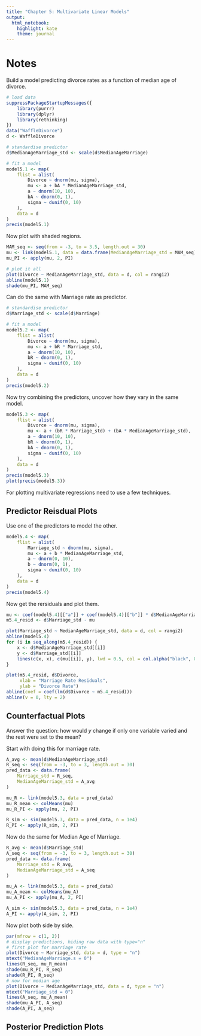 ```yaml
---
title: "Chapter 5: Multivariate Linear Models"
output: 
  html_notebook: 
    highlight: kate
    theme: journal
---
```


# Notes

Build a model predicting divorce rates as a function of median age of divorce.

```r
# load data
suppressPackageStartupMessages({
    library(purrr)
    library(dplyr)
    library(rethinking)
})
data("WaffleDivorce")
d <- WaffleDivorce

# standardise predictor
d$MedianAgeMarriage_std <- scale(d$MedianAgeMarriage)

# fit a model
model5.1 <- map(
    flist = alist(
        Divorce ~ dnorm(mu, sigma), 
        mu <- a + bA * MedianAgeMarriage_std, 
        a ~ dnorm(10, 10), 
        bA ~ dnorm(0, 1), 
        sigma ~ dunif(0, 10)
    ), 
    data = d
)
precis(model5.1)
```

Now plot with shaded regions.

```r
MAM_seq <- seq(from = -3, to = 3.5, length.out = 30)
mu <- link(model5.1, data = data.frame(MedianAgeMarriage_std = MAM_seq))
mu_PI <- apply(mu, 2, PI)

# plot it all
plot(Divorce ~ MedianAgeMarriage_std, data = d, col = rangi2)
abline(model5.1)
shade(mu_PI, MAM_seq)
```

Can do the same with Marriage rate as predictor.

```r
# standardise predictor
d$Marriage_std <- scale(d$Marriage)

# fit a model
model5.2 <- map(
    flist = alist(
        Divorce ~ dnorm(mu, sigma), 
        mu <- a + bR * Marriage_std,  
        a ~ dnorm(10, 10), 
        bR ~ dnorm(0, 1), 
        sigma ~ dunif(0, 10)
    ), 
    data = d
)
precis(model5.2)
```

Now try combining the predictors, uncover how they vary in the same model.

```r
model5.3 <- map(
    flist = alist(
        Divorce ~ dnorm(mu, sigma), 
        mu <- a + (bR * Marriage_std) + (bA * MedianAgeMarriage_std), 
        a ~ dnorm(10, 10), 
        bR ~ dnorm(0, 1), 
        bA ~ dnorm(0, 1), 
        sigma ~ dunif(0, 10)
    ), 
    data = d
)
precis(model5.3)
plot(precis(model5.3))
```

For plotting multivariate regressions need to use a few techniques.

## Predictor Reisdual Plots

Use one of the predictors to model the other.

```r
model5.4 <- map(
    flist = alist(
        Marriage_std ~ dnorm(mu, sigma), 
        mu <- a + b * MedianAgeMarriage_std, 
        a ~ dnorm(0, 10), 
        b ~ dnorm(0, 1), 
        sigma ~ dunif(0, 10)
    ), 
    data = d
)
precis(model5.4)
```

Now get the rersiduals and plot them.

```r
mu <- coef(model5.4)[["a"]] + coef(model5.4)[["b"]] * d$MedianAgeMarriage_std
m5.4_resid <- d$Marriage_std - mu

plot(Marriage_std ~ MedianAgeMarriage_std, data = d, col = rangi2)
abline(model5.4)
for (i in seq_along(m5.4_resid)) {
    x <- d$MedianAgeMarriage_std[[i]]
    y <- d$Marriage_std[[i]]
    lines(c(x, x), c(mu[[i]], y), lwd = 0.5, col = col.alpha("black", 0.7))
}
```

```r
plot(m5.4_resid, d$Divorce, 
     xlab = "Marriage Rate Residuals", 
     ylab = "Divorce Rate")
abline(coef = coef(lm(d$Divorce ~ m5.4_resid)))
abline(v = 0, lty = 2)
```

## Counterfactual Plots

Answer the question: how would $y$ change if only one variable varied and the rest were set to the mean?

Start with doing this for marriage rate.

```r
A_avg <- mean(d$MedianAgeMarriage_std)
R_seq <- seq(from = -3, to = 3, length.out = 30)
pred_data <- data.frame(
    Marriage_std = R_seq, 
    MedianAgeMarriage_std = A_avg
)

mu_R <- link(model5.3, data = pred_data)
mu_R_mean <- colMeans(mu)
mu_R_PI <- apply(mu, 2, PI)

R_sim <- sim(model5.3, data = pred_data, n = 1e4)
R_PI <- apply(R_sim, 2, PI)
```

Now do the same for Median Age of Marriage.

```r
R_avg <- mean(d$Marriage_std)
A_seq <- seq(from = -3, to = 3, length.out = 30)
pred_data <- data.frame(
    Marriage_std = R_avg, 
    MedianAgeMarriage_std = A_seq
)

mu_A <- link(model5.3, data = pred_data)
mu_A_mean <- colMeans(mu_A)
mu_A_PI <- apply(mu_A, 2, PI)

A_sim <- sim(model5.3, data = pred_data, n = 1e4)
A_PI <- apply(A_sim, 2, PI)
```

Now plot both side by side.

```r
par(mfrow = c(1, 2))
# display predictions, hiding raw data with type="n"
# first plot for marriage rate
plot(Divorce ~ Marriage_std, data = d, type = "n")
mtext("MedianAgeMarriage.s = 0")
lines(R_seq, mu_R_mean)
shade(mu_R_PI, R_seq)
shade(R_PI, R_seq)
# now for median age
plot(Divorce ~ MedianAgeMarriage_std, data = d, type = "n")
mtext("Marriage_std = 0")
lines(A_seq, mu_A_mean)
shade(mu_A_PI, A_seq)
shade(A_PI, A_seq)
```

## Posterior Prediction Plots

